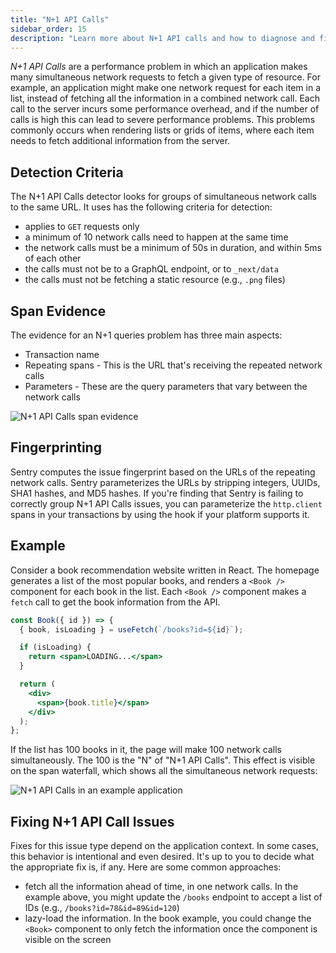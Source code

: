 ```yaml
---
title: "N+1 API Calls"
sidebar_order: 15
description: "Learn more about N+1 API calls and how to diagnose and fix them."
---
```


<Include name="early-adopter-note.mdx" />

_N+1 API Calls_ are a performance problem in which an application makes many simultaneous network requests to fetch a given type of resource. For example, an application might make one network request for each item in a list, instead of fetching all the information in a combined network call. Each call to the server incurs some performance overhead, and if the number of calls is high this can lead to severe performance problems. This problems commonly occurs when rendering lists or grids of items, where each item needs to fetch additional information from the server.

## Detection Criteria

The N+1 API Calls detector looks for groups of simultaneous network calls to the same URL. It uses has the following criteria for detection:

- applies to `GET` requests only
- a minimum of 10 network calls need to happen at the same time
- the network calls must be a minimum of 50s in duration, and within 5ms of each other
- the calls must not be to a GraphQL endpoint, or to `_next/data`
- the calls must not be fetching a static resource (e.g., `.png` files)

## Span Evidence

The evidence for an N+1 queries problem has three main aspects:

- Transaction name
- Repeating spans - This is the URL that's receiving the repeated network calls
- Parameters - These are the query parameters that vary between the network calls

![N+1 API Calls span evidence](n-plus-one-api-calls-span-evidence.png)

## Fingerprinting

Sentry computes the issue fingerprint based on the URLs of the repeating network calls. Sentry parameterizes the URLs by stripping integers, UUIDs, SHA1 hashes, and MD5 hashes. If you're finding that Sentry is failing to correctly group N+1 API Calls issues, you can parameterize the `http.client` spans in your transactions by using the <PlatformLink to="/configuration/options#before-send-transaction"><PlatformIdentifier name="before-send-transaction" /></PlatformLink> hook if your platform supports it.

## Example

Consider a book recommendation website written in React. The homepage generates a list of the most popular books, and renders a `<Book />` component for each book in the list. Each `<Book />` component makes a `fetch` call to get the book information from the API.

```jsx
const Book({ id }) => {
  { book, isLoading } = useFetch(`/books?id=${id}`);

  if (isLoading) {
    return <span>LOADING...</span>
  }

  return (
    <div>
      <span>{book.title}</span>
    </div>
  );
};
```

If the list has 100 books in it, the page will make 100 network calls simultaneously. The 100 is the "N" of "N+1 API Calls". This effect is visible on the span waterfall, which shows all the simultaneous network requests:

![N+1 API Calls in an example application](n-plus-one-queries-in-book-application.png)

## Fixing N+1 API Call Issues

Fixes for this issue type depend on the application context. In some cases, this behavior is intentional and even desired. It's up to you to decide what the appropriate fix is, if any. Here are some common approaches:

- fetch all the information ahead of time, in one network calls. In the example above, you might update the `/books` endpoint to accept a list of IDs (e.g., `/books?id=78&id=89&id=120`)
- lazy-load the information. In the book example, you could change the `<Book>` component to only fetch the information once the component is visible on the screen
